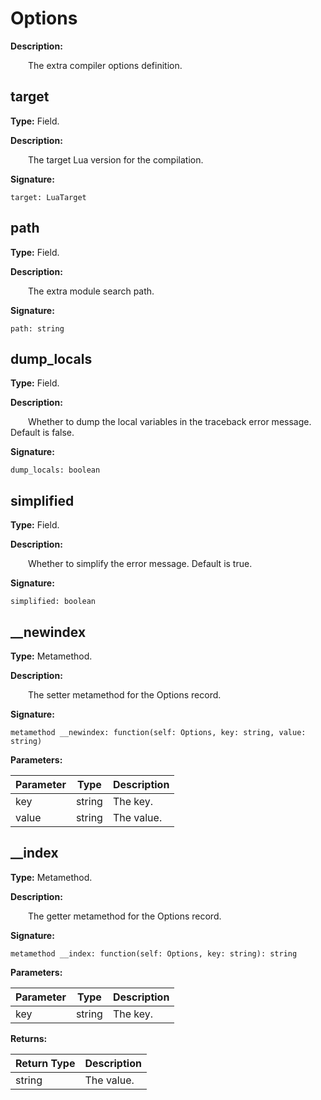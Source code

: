 
# Options

**Description:**

&emsp;&emsp;The extra compiler options definition.

## target

**Type:** Field.

**Description:**

&emsp;&emsp;The target Lua version for the compilation.

**Signature:**
```tl
target: LuaTarget
```

## path

**Type:** Field.

**Description:**

&emsp;&emsp;The extra module search path.

**Signature:**
```tl
path: string
```

## dump_locals

**Type:** Field.

**Description:**

&emsp;&emsp;Whether to dump the local variables in the traceback error message. Default is false.

**Signature:**
```tl
dump_locals: boolean
```

## simplified

**Type:** Field.

**Description:**

&emsp;&emsp;Whether to simplify the error message. Default is true.

**Signature:**
```tl
simplified: boolean
```

## __newindex

**Type:** Metamethod.

**Description:**

&emsp;&emsp;The setter metamethod for the Options record.

**Signature:**
```tl
metamethod __newindex: function(self: Options, key: string, value: string)
```

**Parameters:**

| Parameter | Type | Description |
| --- | --- | --- |
| key | string | The key. |
| value | string | The value. |

## __index

**Type:** Metamethod.

**Description:**

&emsp;&emsp;The getter metamethod for the Options record.

**Signature:**
```tl
metamethod __index: function(self: Options, key: string): string
```

**Parameters:**

| Parameter | Type | Description |
| --- | --- | --- |
| key | string | The key. |

**Returns:**

| Return Type | Description |
| --- | --- |
| string | The value. |